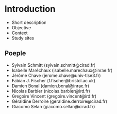 # Introduction {.unnumbered}

-   Short description
-   Objective
-   Context
-   Study sites

## Poeple

-   Sylvain Schmitt (sylvain.schmitt\@cirad.fr)
-   Isabelle Maréchaux (isabelle.marechaux\@inrae.fr)
-   Jérôme Chave (jerome.chave\@univ-tlse3.fr)
-   Fabian J. Fischer (f.fischer\@bristol.ac.uk)
-   Damien Bonal (damien.bonal\@inrae.fr)
-   Nicolas Barbier (nicolas.barbier\@ird.fr)
-   Gregoire Vincent (gregoire.vincent\@ird.fr)
-   Géraldine Derroire (geraldine.derroire\@cirad.fr)
-   Giacomo Selan (giacomo.sellan\@cirad.fr)

